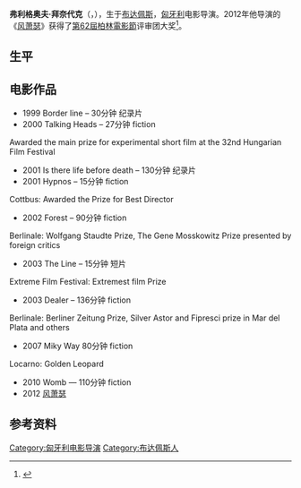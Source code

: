 '''弗利格奥夫·拜奈代克'''（{{lang-hu|'''Fliegauf Benedek'''}}，{{bd|1974年|8月15日|}}），生于[[布达佩斯|布达佩斯]]，[[匈牙利|匈牙利]]电影导演。2012年他导演的《[[风萧瑟|风萧瑟]]》获得了[[第62屆柏林電影節|第62屆柏林電影節]]评审团大奖<ref>{{cite web |url=http://ent.sina.com.cn/m/2012-02-19/02583558543.shtml |language= |title=《风萧瑟》获柏林电影节评委会大奖 |publisher=新浪 |date=2012年2月19日 |accessdate= |archive-date=2019-09-20 |archive-url=https://web.archive.org/web/20190920183437/http://ent.sina.com.cn/m/2012-02-19/02583558543.shtml |dead-url=no }}</ref>。

==生平==

==电影作品==
* 1999 Border line – 30分钟 纪录片
* 2000 Talking Heads – 27分钟 fiction
Awarded the main prize for experimental short film at the 32nd Hungarian Film Festival
* 2001 Is there life before death – 130分钟 纪录片
* 2001 Hypnos – 15分钟 fiction 
Cottbus: Awarded the Prize for Best Director
* 2002 Forest – 90分钟 fiction
Berlinale: Wolfgang Staudte Prize, The Gene Mosskowitz Prize presented by foreign critics
* 2003 The Line – 15分钟 短片
Extreme Film Festival: Extremest film Prize 
*2003 Dealer – 136分钟 fiction
Berlinale: Berliner Zeitung Prize, Silver Astor and Fipresci prize in Mar del Plata and others
*2007 Miky Way 80分钟 fiction
Locarno: Golden Leopard
*2010 Womb — 110分钟 fiction
*2012 [[风萧瑟|风萧瑟]]

== 参考资料 ==
{{reflist}}

{{Authority control}}
{{DEFAULTSORT:Fliegauf, Benedek}}
[[Category:匈牙利电影导演|Category:匈牙利电影导演]]
[[Category:布达佩斯人|Category:布达佩斯人]]